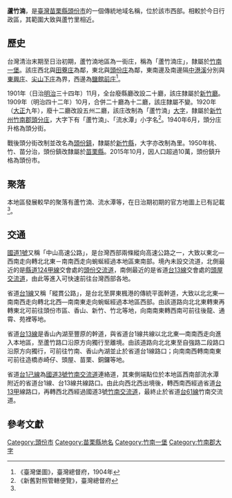 {{noteTA　
|1 = zh-cn:庄; zh-hk:庄; zh-tw:庄;
}}
'''蘆竹湳'''，是[[臺灣|臺灣]][[苗栗縣|苗栗縣]][[頭份市|頭份市]]的一個傳統地域名稱，位於該市西部。相較於今日行政區，其範圍大致與蘆竹里相近。

==歷史==
台灣清治末期至日治初期，蘆竹湳地區為一街庄，稱為「蘆竹湳庄」，隸屬於[[竹南一堡|竹南一堡]]。該庄西北與[[田寮_(苗栗縣頭份鎮)|田藔庄]]為鄰，東北與[[頭分_(大字)|頭份庄]]為鄰，東南邊及南邊隔[[中港溪|中港溪]]分別與[[東興庄|東興庄]]、[[尖山下庄|尖山下庄]]為界，西邊為[[鹽館前庄|鹽館前庄]]<ref name="臺灣堡圖">《臺灣堡圖》，臺灣總督府，1904年</ref>。

1901年（日治[[明治|明治]]三十四年）11月，全台廢縣廳改設二十廳，該庄隸屬於[[新竹廳|新竹廳]]。1909年（明治四十二年）10月，合併二十廳為十二廳，該庄隸屬不變。1920年（[[大正|大正]]九年），廢十二廳改設五州二廳，該庄改制為「蘆竹湳」[[大字|大字]]，隸屬於[[新竹州|新竹州]][[竹南郡|竹南郡]][[頭分庄|頭分庄]]，大字下有「蘆竹湳」、「流水潭」小字名<ref>《新舊對照管轄便覽》，臺灣總督府</ref>。1940年6月，頭分庄升格為頭分街。

戰後頭分街改制並改名為[[頭份鎮|頭份鎮]]，隸屬於[[新竹縣|新竹縣]]，大字亦改制為里。1950年桃、竹、苗分治，頭份鎮改隸屬於[[苗栗縣|苗栗縣]]。2015年10月，因人口超過10萬，頭份鎮升格為頭份市。

==聚落==
本地區發展較早的聚落有蘆竹湳、流水潭等，在日治期初期的官方地圖上已有記載<ref name="臺灣堡圖"/>。

==交通==
[[中山高速公路|國道1號]]又稱「中山高速公路」，是台灣西部兩條縱向高速公路之一，大致以東北—西南走向轉北北東－南南西走向蜿蜒經過本地區東南部。境內未設交流道，北側最近的是[[縣道124甲線|縣道124甲線]]交會處的[[頭份交流道|頭份交流道]]，南側最近的是省道[[台13線|台13線]]交會處的[[頭屋交流道|頭屋交流道]]，由此等進入可快速前往台灣西部各地。

省道[[台1線|台1線]]又稱「縱貫公路」，是台北至屏東楓港的傳統平面幹道，大致以北北東—南南西走向轉北北西—南南東走向蜿蜒經過本地區西部。由該道路向北北東轉東再轉東北可前往頭份市區、香山、新竹、竹北等地，向南南東轉西南可前往後龍、通霄、苑裡等地。

省道[[台13線|台13線]]是香山內湖至豐原的幹道，與省道台1線共線以北北東—南南西走向進入本地區，至蘆竹路口沿原方向獨行至離境。由該道路向北北東至自強路二段路口沿原方向獨行，可前往竹南、香山內湖並止於省道台1線路口；向南南西轉南南東可前往造橋赤崎仔、頭屋、苗栗、銅鑼等地。

省道[[台1己線|台1己線]]為[[福爾摩沙高速公路|國道3號]][[竹南交流道|竹南交流道]]連絡道，其東側端點位於本地區西南部流水潭附近的省道台1線、台13線共線路口。由此向西北西出境後，轉西南西經過省道[[台13甲|台13甲]]線路口，再轉西北西經過國道3號[[竹南交流道|竹南交流道]]，最終止於省道[[台61線|台61線]]竹南交流道。

==參考文獻==
{{reflist}}

{{竹南郡}}

[[Category:頭份市|Category:頭份市]]
[[Category:苗栗縣地名|Category:苗栗縣地名]]
[[Category:竹南一堡|Category:竹南一堡]]
[[Category:竹南郡大字|Category:竹南郡大字]]